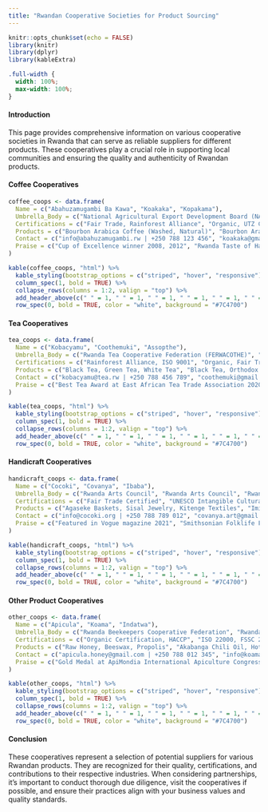 ```yaml
---
title: "Rwandan Cooperative Societies for Product Sourcing"
---
```


```r
knitr::opts_chunk$set(echo = FALSE)
library(knitr)
library(dplyr)
library(kableExtra)
```

```css
.full-width {
  width: 100%;
  max-width: 100%;
}
```

#### Introduction

This page provides comprehensive information on various cooperative societies in Rwanda that can serve as reliable suppliers for different products. These cooperatives play a crucial role in supporting local communities and ensuring the quality and authenticity of Rwandan products.

#### Coffee Cooperatives

```r
coffee_coops <- data.frame(
  Name = c("Abahuzamugambi Ba Kawa", "Koakaka", "Kopakama"),
  Umbrella_Body = c("National Agricultural Export Development Board (NAEB)", "NAEB", "NAEB"),
  Certifications = c("Fair Trade, Rainforest Alliance", "Organic, UTZ Certified", "Fair Trade, Organic"),
  Products = c("Bourbon Arabica Coffee (Washed, Natural)", "Bourbon Arabica Coffee (Washed, Honey)", "Bourbon Arabica Coffee (Washed, Natural)"),
  Contact = c("info@abahuzamugambi.rw | +250 788 123 456", "koakaka@gmail.com | +250 788 234 567", "kopakama@yahoo.com | +250 788 345 678"),
  Praise = c("Cup of Excellence winner 2008, 2012", "Rwanda Taste of Harvest winner 2019", "Featured in Starbucks Reserve program")
)

kable(coffee_coops, "html") %>%
  kable_styling(bootstrap_options = c("striped", "hover", "responsive"), full_width = TRUE, font_size = 12) %>%
  column_spec(1, bold = TRUE) %>%
  collapse_rows(columns = 1:2, valign = "top") %>%
  add_header_above(c(" " = 1, " " = 1, " " = 1, " " = 1, " " = 1, " " = 1)) %>%
  row_spec(0, bold = TRUE, color = "white", background = "#7C4700")
```

#### Tea Cooperatives

```r
tea_coops <- data.frame(
  Name = c("Kobacyamu", "Coothemuki", "Assopthe"),
  Umbrella_Body = c("Rwanda Tea Cooperative Federation (FERWACOTHE)", "FERWACOTHE", "FERWACOTHE"),
  Certifications = c("Rainforest Alliance, ISO 9001", "Organic, Fair Trade", "UTZ Certified, ISO 22000"),
  Products = c("Black Tea, Green Tea, White Tea", "Black Tea, Orthodox Tea", "Black Tea, Green Tea, Purple Tea"),
  Contact = c("kobacyamu@tea.rw | +250 788 456 789", "coothemuki@gmail.com | +250 788 567 890", "assopthe@yahoo.com | +250 788 678 901"),
  Praise = c("Best Tea Award at East African Tea Trade Association 2020", "Recognized for sustainable practices by NAEB 2021", "Highest quality score in Rwanda Tea Authority audit 2022")
)

kable(tea_coops, "html") %>%
  kable_styling(bootstrap_options = c("striped", "hover", "responsive"), full_width = TRUE, font_size = 12) %>%
  column_spec(1, bold = TRUE) %>%
  collapse_rows(columns = 1:2, valign = "top") %>%
  add_header_above(c(" " = 1, " " = 1, " " = 1, " " = 1, " " = 1, " " = 1)) %>%
  row_spec(0, bold = TRUE, color = "white", background = "#7C4700")
```

#### Handicraft Cooperatives

```r
handicraft_coops <- data.frame(
  Name = c("Cocoki", "Covanya", "Ibaba"),
  Umbrella_Body = c("Rwanda Arts Council", "Rwanda Arts Council", "Rwanda Arts Council"),
  Certifications = c("Fair Trade Certified", "UNESCO Intangible Cultural Heritage", "WFTO Guaranteed Fair Trade"),
  Products = c("Agaseke Baskets, Sisal Jewelry, Kitenge Textiles", "Imigongo Art, Wooden Sculptures", "Embroidery, Modern Kitenge Fashion, Home Decor"),
  Contact = c("info@cocoki.org | +250 788 789 012", "covanya.art@gmail.com | +250 788 890 123", "ibaba.rwanda@yahoo.com | +250 788 901 234"),
  Praise = c("Featured in Vogue magazine 2021", "Smithsonian Folklife Festival participant 2019", "Collaboration with international fashion brands")
)

kable(handicraft_coops, "html") %>%
  kable_styling(bootstrap_options = c("striped", "hover", "responsive"), full_width = TRUE, font_size = 12) %>%
  column_spec(1, bold = TRUE) %>%
  collapse_rows(columns = 1:2, valign = "top") %>%
  add_header_above(c(" " = 1, " " = 1, " " = 1, " " = 1, " " = 1, " " = 1)) %>%
  row_spec(0, bold = TRUE, color = "white", background = "#7C4700")
```

#### Other Product Cooperatives

```r
other_coops <- data.frame(
  Name = c("Apicula", "Koama", "Indatwa"),
  Umbrella_Body = c("Rwanda Beekeepers Cooperative Federation", "Rwanda Horticulture Interprofessional Organization", "Rwanda Textile Development Agency"),
  Certifications = c("Organic Certification, HACCP", "ISO 22000, FSSC 22000", "OEKO-TEX Standard 100"),
  Products = c("Raw Honey, Beeswax, Propolis", "Akabanga Chili Oil, Hot Sauce, Dried Chili", "Kitenge Fabrics, Ready-to-wear Clothing, Accessories"),
  Contact = c("apicula.honey@gmail.com | +250 788 012 345", "info@koama.rw | +250 788 123 456", "indatwa.textiles@yahoo.com | +250 788 234 567"),
  Praise = c("Gold Medal at ApiMondia International Apiculture Congress 2023", "Featured in National Geographic's 'World's Hottest Foods' 2022", "Best Textile Innovation Award at Africa Fashion Week 2021")
)

kable(other_coops, "html") %>%
  kable_styling(bootstrap_options = c("striped", "hover", "responsive"), full_width = TRUE, font_size = 12) %>%
  column_spec(1, bold = TRUE) %>%
  collapse_rows(columns = 1:2, valign = "top") %>%
  add_header_above(c(" " = 1, " " = 1, " " = 1, " " = 1, " " = 1, " " = 1)) %>%
  row_spec(0, bold = TRUE, color = "white", background = "#7C4700")
```

#### Conclusion

These cooperatives represent a selection of potential suppliers for various Rwandan products. They are recognized for their quality, certifications, and contributions to their respective industries. When considering partnerships, it's important to conduct thorough due diligence, visit the cooperatives if possible, and ensure their practices align with your business values and quality standards.
